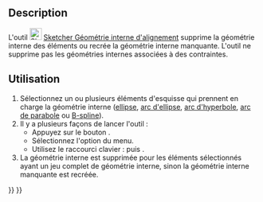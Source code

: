 <languages/>

{{Docnav/fr
|[[Sketcher_BSplinePoleWeight/fr|Poids des points de contrôle B-spline]]
|[[Sketcher_SwitchVirtualSpace/fr|Basculer l'espace virtuel]]
|[[Sketcher_Workbench/fr|Atelier Sketcher]]
|IconL=Sketcher_BSplinePoleWeight.svg
|IconR=Sketcher_SwitchVirtualSpace.svg‎
|IconC=Workbench_Sketcher.svg
}}

{{GuiCommand/fr
|Name=Sketcher RestoreInternalAlignmentGeometry
|Name/fr=Sketcher Géométrie interne d'alignement
|MenuLocation=Esquisse → Affichage → Afficher/masquer la géométrie interne
|Workbenches=[[Sketcher_Workbench/fr|Sketcher]]
|Shortcut={{KEY|Z}} {{KEY|I}}
|SeeAlso=
}}

==Description==

L'outil [[Image:Sketcher_RestoreInternalAlignmentGeometry.svg|24px]] [[Sketcher_RestoreInternalAlignmentGeometry/fr|Sketcher Géométrie interne d'alignement]] supprime la géométrie interne des éléments ou recrée la géométrie interne manquante. L'outil ne supprime pas les géométries internes associées à des contraintes.

<span id="Usage"></span>
==Utilisation==

# Sélectionnez un ou plusieurs éléments d'esquisse qui prennent en charge la géométrie interne ([[Sketcher_CreateEllipseByCenter/fr|ellipse]], [[Sketcher_CreateArcOfEllipse/fr|arc d'ellipse]], [[Sketcher_CreateArcOfHyperbola/fr|arc d'hyperbole]], [[Sketcher_CreateArcOfParabola/fr|arc de parabole]] ou [[Sketcher_CreateBSpline/fr|B-spline]]).
# Il y a plusieurs façons de lancer l'outil :
#* Appuyez sur le bouton {{Button|[[Image:Sketcher_RestoreInternalAlignmentGeometry.svg|16px]] [[Sketcher_RestoreInternalAlignmentGeometry/fr|Afficher/masquer la géométrie interne]]}}.
#* Sélectionnez l'option {{MenuCommand|Esquisse → Affichage → [[Image:Sketcher_RestoreInternalAlignmentGeometry.svg|16px]] Afficher/masquer la géométrie interne}} du menu.
#* Utilisez le raccourci clavier : {{KEY|Z}} puis {{KEY|I}}.
# La géométrie interne est supprimée pour les éléments sélectionnés ayant un jeu complet de géométrie interne, sinon la géométrie interne manquante est recréée.


{{Docnav/fr
|[[Sketcher_BSplinePoleWeight/fr|Poids des points de contrôle B-spline]]
|[[Sketcher_SwitchVirtualSpace/fr|Basculer l'espace virtuel]]
|[[Sketcher_Workbench/fr|Atelier Sketcher]]
|IconL=Sketcher_BSplinePoleWeight.svg
|IconR=Sketcher_SwitchVirtualSpace.svg‎
|IconC=Workbench_Sketcher.svg
}}

{{Sketcher_Tools_navi{{#translation:}}}}
{{Userdocnavi{{#translation:}}}}